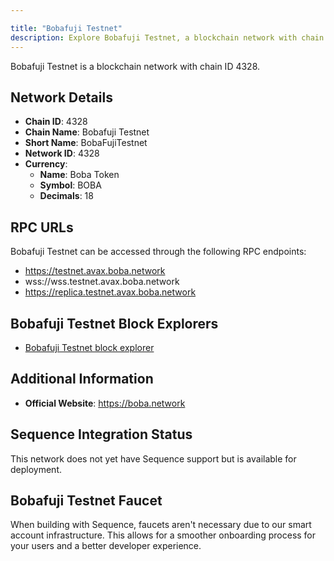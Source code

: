 ```yaml
---

title: "Bobafuji Testnet"
description: Explore Bobafuji Testnet, a blockchain network with chain ID 4328. Learn about its native currency, Boba Token, and how to interact with the network.
---
```




Bobafuji Testnet is a blockchain network with chain ID 4328.

## Network Details

- **Chain ID**: 4328
- **Chain Name**: Bobafuji Testnet
- **Short Name**: BobaFujiTestnet
- **Network ID**: 4328
- **Currency**: 
  - **Name**: Boba Token
  - **Symbol**: BOBA
  - **Decimals**: 18

## RPC URLs

Bobafuji Testnet can be accessed through the following RPC endpoints:

- https://testnet.avax.boba.network
- wss://wss.testnet.avax.boba.network
- https://replica.testnet.avax.boba.network

## Bobafuji Testnet Block Explorers

- [Bobafuji Testnet block explorer](https://blockexplorer.testnet.avax.boba.network)

## Additional Information

- **Official Website**: https://boba.network

## Sequence Integration Status

This network does not yet have Sequence support but is available for deployment.

## Bobafuji Testnet Faucet

When building with Sequence, faucets aren't necessary due to our smart account infrastructure. This allows for a smoother onboarding process for your users and a better developer experience.

